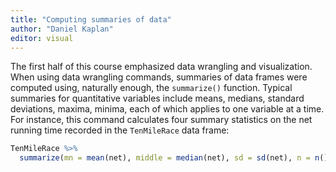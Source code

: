 ```yaml
---
title: "Computing summaries of data"
author: "Daniel Kaplan"
editor: visual
---
```


The first half of this course emphasized data wrangling and visualization. When using data wrangling commands, summaries of data frames were computed using, naturally enough, the `summarize()` function. Typical summaries for quantitative variables include means, medians, standard deviations, maxima, minima, each of which applies to one variable at a time. For instance, this command calculates four summary statistics on the net running time recorded in the `TenMileRace` data frame:

```r
TenMileRace %>%
  summarize(mn = mean(net), middle = median(net), sd = sd(net), n = n())

```
